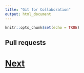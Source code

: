 ```yaml
---
title: "Git for Collaboration"
output: html_document
---
```


```r
knitr::opts_chunk$set(echo = TRUE)
```

## Pull requests


# [Next](issues.html)
